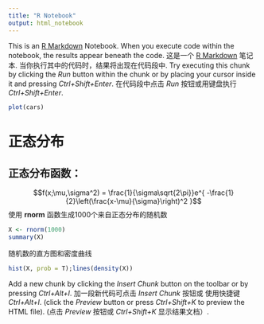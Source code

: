 ```yaml
---
title: "R Notebook"
output: html_notebook
---
```


This is an [R Markdown](http://rmarkdown.rstudio.com) Notebook. When you execute code within the notebook, the results appear beneath the code. 
这是一个 [R Markdown](http://rmarkdown.rstudio.com) 笔记本. 当你执行其中的代码时，结果将出现在代码段中. 
Try executing this chunk by clicking the *Run* button within the chunk or by placing your cursor inside it and pressing *Ctrl+Shift+Enter*. 
在代码段中点击 *Run* 按钮或用键盘执行 *Ctrl+Shift+Enter*. 

```r
plot(cars)
```

# 正态分布
## 正态分布函数：
$$f(x;\mu,\sigma^2) = \frac{1}{\sigma\sqrt{2\pi}}e^{ -\frac{1}{2}\left(\frac{x-\mu}{\sigma}\right)^2 }$$
使用 **rnorm** 函数生成1000个来自正态分布的随机数
```r
X <- rnorm(1000)
summary(X)
```
随机数的直方图和密度曲线
```r
hist(X, prob = T);lines(density(X))
```

Add a new chunk by clicking the *Insert Chunk* button on the toolbar or by pressing *Ctrl+Alt+I*.
加一段新代码可点击 *Insert Chunk* 按钮或 使用快捷键 *Ctrl+Alt+I*.
(click the *Preview* button or press *Ctrl+Shift+K* to preview the HTML file).
(点击 *Preview* 按钮或 *Ctrl+Shift+K* 显示结果文档）.
